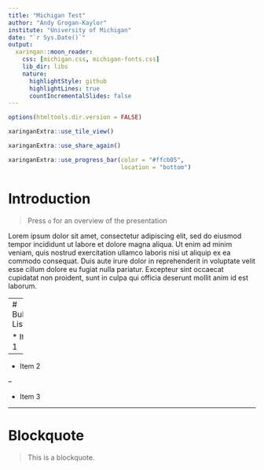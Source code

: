 ```yaml
---
title: "Michigan Test"
author: "Andy Grogan-Kaylor"
institute: "University of Michigan"
date: "`r Sys.Date()`"
output:
  xaringan::moon_reader:
    css: [michigan.css, michigan-fonts.css]
    lib_dir: libs
    nature:
      highlightStyle: github
      highlightLines: true
      countIncrementalSlides: false
---
```


```r

options(htmltools.dir.version = FALSE)

```

```r

xaringanExtra::use_tile_view()

xaringanExtra::use_share_again()

xaringanExtra::use_progress_bar(color = "#ffcb05", 
                                location = "bottom")

```

# Introduction

> Press `o` for an overview of the presentation

Lorem ipsum dolor sit amet, consectetur adipiscing elit, sed do eiusmod tempor incididunt ut labore et dolore magna aliqua. Ut enim ad minim veniam, quis nostrud exercitation ullamco laboris nisi ut aliquip ex ea commodo consequat. Duis aute irure dolor in reprehenderit in voluptate velit esse cillum dolore eu fugiat nulla pariatur. Excepteur sint occaecat cupidatat non proident, sunt in culpa qui officia deserunt mollit anim id est laborum.

---
# Bulleted List

* Item 1

--

* Item 2

--

* Item 3

---
# Blockquote

> This is a blockquote.







